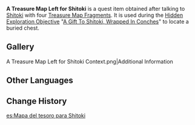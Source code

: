 {{Item Infobox
|id           = 101580
|image        = Item Treasure Map.png
|type         = Quest Items
|description  = A complete Treasure Map made from several fragments. It gives off a faint sea-salt scent.
|source1      = Obtained after talking to [[Shitoki]] with 4 [[Treasure Map Fragment (Tsurumi Island)|Treasure Map Fragments]]
}}
'''A Treasure Map Left for Shitoki''' is a quest item obtained after talking to [[Shitoki]] with four [[Treasure Map Fragment (Tsurumi Island)|Treasure Map Fragments]]. It is used during the [[Hidden Exploration Objective]] "[[A Gift To Shitoki, Wrapped In Conches]]" to locate a buried chest.

==Gallery==
<gallery hideaddbutton="true" captionalign="center">
A Treasure Map Left for Shitoki Context.png|Additional Information
</gallery>

==Other Languages==
{{Other Languages
|default_hidden = 1
|en      = A Treasure Map Left for Shitoki
|zhs     = 留给岻伽的「藏宝图」
|zhs_rm  = Liúgěi Chíjiā de "Cángbǎotú"
|zht     = 留給岻伽的「藏寶圖」
|zht_rm  = Liúgěi Chíjiā de "Cángbǎotú"
|ja      = シトキに残した「宝の地図」
|ja_rm   = Shitoki ni Nokoshita "Takara no Chizu"
|ko      = 시토키에게 남긴 「보물지도」
|es      = Mapa del tesoro para Shitoki
|fr      = Carte au trésor laissée pour Shitoki
|ru      = Оставленная для Ситоки карта сокровищ
|th      = "แผนที่ขุมทรัพย์" ที่ทิ้งไว้ให้ Shitoki
|th_rm   = "Phaenthi Khumsap" thi Thing Wai Hai Shitoki
|vi      = Bản Đồ Kho Báu để lại cho Shitoki
|de      = Eine für Shitoki zurückgelassene Schatzkarte
|id      = Peta Harta Karun yang Ditinggalkan untuk Shitoki
|pt      = Mapa do Tesouro deixado por Shitoki
|tr      = Shitoki'ye Bırakılan Bir Hazine Haritası
|it      = Una mappa del tesoro lasciata per Shitoki
}}

==Change History==
{{Change History|2.2}}

[[es:Mapa del tesoro para Shitoki]]
